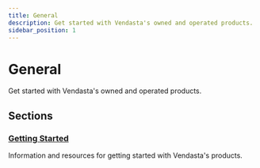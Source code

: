 ```yaml
---
title: General
description: Get started with Vendasta's owned and operated products.
sidebar_position: 1
---
```


# General

Get started with Vendasta's owned and operated products.

## Sections

### [Getting Started](/vendasta-products/general/getting-started)
Information and resources for getting started with Vendasta's products.